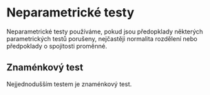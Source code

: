 # Neparametrické testy

Neparametrické testy používáme, pokud jsou předopklady některých parametrických testů porušeny, nejčastěji normalita rozdělení nebo předpoklady o spojitosti proměnné. 

## Znaménkový test
Nejjednodušším testem je znaménkový test.
